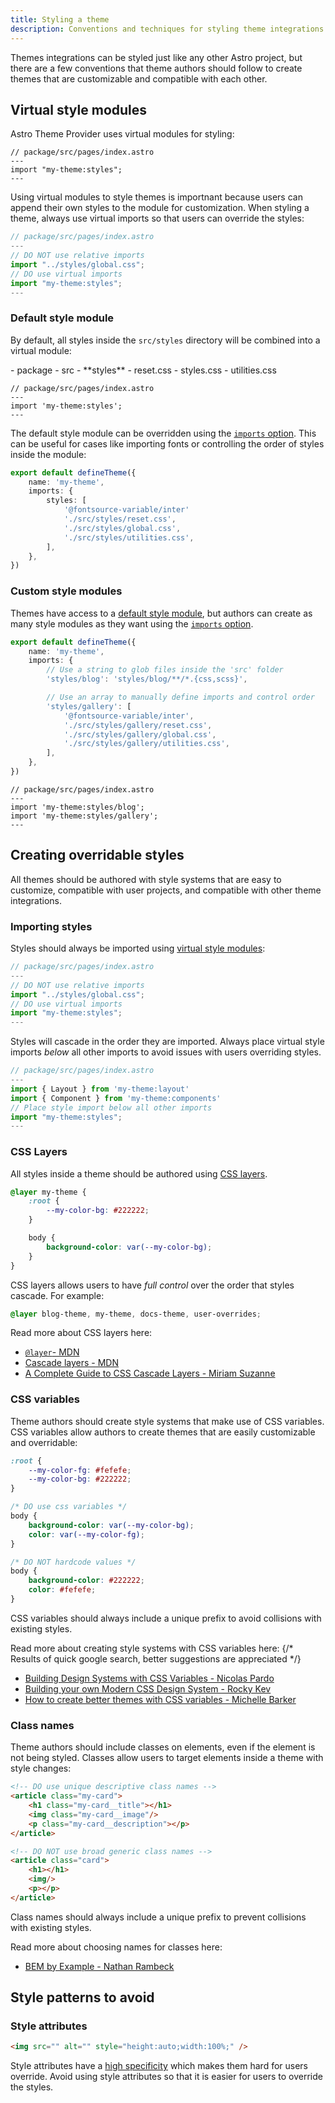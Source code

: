```yaml
---
title: Styling a theme
description: Conventions and techniques for styling theme integrations created with Astro Theme Provider
---
```



Themes integrations can be styled just like any other Astro project, but there are a few conventions that theme authors should follow to create themes that are customizable and compatible with each other.

## Virtual style modules

Astro Theme Provider uses virtual modules for styling:

```tsx
// package/src/pages/index.astro
---
import "my-theme:styles";
---
```

Using virtual modules to style themes is importnant because users can append their own styles to the module for customization.
When styling a theme, always use virtual imports so that users can override the styles:

```ts
// package/src/pages/index.astro
---
// DO NOT use relative imports
import "../styles/global.css";
// DO use virtual imports
import "my-theme:styles";
---
```

### Default style module

By default, all styles inside the `src/styles` directory will be combined into a virtual module:

<FileTree>
- package
	- src
		- **styles**
			- reset.css
			- styles.css
			- utilities.css
</FileTree>

```tsx
// package/src/pages/index.astro
---
import 'my-theme:styles';
---
```

The default style module can be overridden using the [`imports` option](/reference/author#imports).
This can be useful for cases like importing fonts or controlling the order of styles inside the module:

```ts
export default defineTheme({
	name: 'my-theme',
	imports: {
		styles: [
			'@fontsource-variable/inter'
			'./src/styles/reset.css',
			'./src/styles/global.css',
			'./src/styles/utilities.css',
		],
	},
})
```

### Custom style modules

Themes have access to a [default style module](#default-style-module), but authors can create as many style modules as they want using the [`imports` option](/reference/author#imports).

```ts
export default defineTheme({
	name: 'my-theme',
	imports: {
		// Use a string to glob files inside the 'src' folder
		'styles/blog': 'styles/blog/**/*.{css,scss}',

		// Use an array to manually define imports and control order
		'styles/gallery': [
			'@fontsource-variable/inter',
			'./src/styles/gallery/reset.css',
			'./src/styles/gallery/global.css',
			'./src/styles/gallery/utilities.css',
		],
	},
})
```

```tsx
// package/src/pages/index.astro
---
import 'my-theme:styles/blog';
import 'my-theme:styles/gallery';
---
```


## Creating overridable styles

All themes should be authored with style systems that are easy to customize, compatible with user projects, and compatible with other theme integrations.

### Importing styles

Styles should always be imported using [virtual style modules](#virtual-style-modules):

```ts
// package/src/pages/index.astro
---
// DO NOT use relative imports
import "../styles/global.css";
// DO use virtual imports
import "my-theme:styles";
---
```

Styles will cascade in the order they are imported.
Always place virtual style imports *below* all other imports to avoid issues with users overriding styles.


```ts
// package/src/pages/index.astro
---
import { Layout } from 'my-theme:layout'
import { Component } from 'my-theme:components'
// Place style import below all other imports
import "my-theme:styles";
---
```


### CSS Layers

All styles inside a theme should be authored using [CSS layers](https://developer.mozilla.org/en-US/docs/Web/CSS/@layer).

```css "@layer my-theme"
@layer my-theme {
	:root {
		--my-color-bg: #222222;
	}

	body {
		background-color: var(--my-color-bg);
	}
}
```

CSS layers allows users to have *full control* over the order that styles cascade. For example:

```css
@layer blog-theme, my-theme, docs-theme, user-overrides;
```

Read more about CSS layers here:

- [`@layer`- MDN](https://developer.mozilla.org/en-US/docs/Web/CSS/@layer)
- [Cascade layers - MDN](https://developer.mozilla.org/en-US/docs/Learn/CSS/Building_blocks/Cascade_layers#the_layer_statement_at-rule_for_named_layers)
- [A Complete Guide to CSS Cascade Layers - Miriam Suzanne](https://css-tricks.com/css-cascade-layers/)


### CSS variables

Theme authors should create style systems that make use of CSS variables.
CSS variables allow authors to create themes that are easily customizable and overridable:

```css "--my-color-bg" "--my-color-fg"
:root {
	--my-color-fg: #fefefe;
	--my-color-bg: #222222;
}

/* DO use css variables */
body {
	background-color: var(--my-color-bg);
	color: var(--my-color-fg);
}

/* DO NOT hardcode values */
body {
	background-color: #222222;
	color: #fefefe;
}
```

CSS variables should always include a unique prefix to avoid collisions with existing styles.

Read more about creating style systems with CSS variables here:
{/* Results of quick google search, better suggestions are appreciated */}
- [Building Design Systems with CSS Variables - Nicolas Pardo ](https://gorillalogic.com/blog/building-design-systems-with-css-variables)
- [Building your own Modern CSS Design System - Rocky Kev](https://dev.to/rockykev/building-your-own-modern-css-design-system-32kd)
- [How to create better themes with CSS variables - Michelle Barker](https://blog.logrocket.com/create-better-themes-with-css-variables/)

### Class names

Theme authors should include classes on elements, even if the element is not being styled.
Classes allow users to target elements inside a theme with style changes:

```html
<!-- DO use unique descriptive class names -->
<article class="my-card">
	<h1 class="my-card__title"></h1>
	<img class="my-card__image"/>
	<p class="my-card__description"></p>
</article>

<!-- DO NOT use broad generic class names -->
<article class="card">
	<h1></h1>
	<img/>
	<p></p>
</article>
```

Class names should always include a unique prefix to prevent collisions with existing styles.


Read more about choosing names for classes here:
- [BEM by Example - Nathan Rambeck](https://sparkbox.com/foundry/bem_by_example)

## Style patterns to avoid

### Style attributes

```html
<img src="" alt="" style="height:auto;width:100%;" />
```

Style attributes have a [high specificity](https://developer.mozilla.org/en-US/docs/Web/CSS/Specificity#inline_styles) which makes them hard for users override.
Avoid using style attributes so that it is easier for users to override the styles.